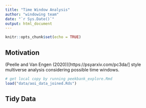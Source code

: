 ```yaml
---
title: "Time Window Analysis"
author: "windowing team"
date: "`r Sys.Date()`"
output: html_document
---
```


```r
knitr::opts_chunk$set(echo = TRUE)
```

## Motivation

(Peelle and Van Engen (2020))[https://psyarxiv.com/pc3da/] style multiverse analysis considering possible time windows.


```r
# get local copy by running peekbank_explore.Rmd
load("data/aoi_data_joined.Rds")
```

## Tidy Data

```r

```


